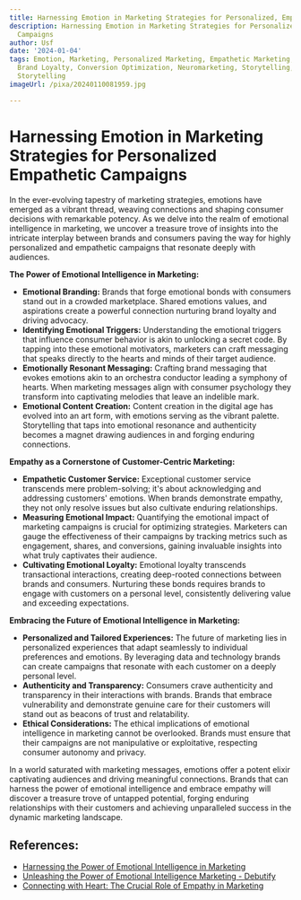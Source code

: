 ```yaml
---
title: Harnessing Emotion in Marketing Strategies for Personalized, Empathetic Campaigns
description: Harnessing Emotion in Marketing Strategies for Personalized, Empathetic
  Campaigns
author: Usf
date: '2024-01-04'
tags: Emotion, Marketing, Personalized Marketing, Empathetic Marketing, Customer Engagement,
  Brand Loyalty, Conversion Optimization, Neuromarketing, Storytelling, Emotional
  Storytelling
imageUrl: /pixa/20240110081959.jpg

---
```

# Harnessing Emotion in Marketing Strategies for Personalized Empathetic Campaigns

In  the ever-evolving tapestry  of marketing strategies, emotions have emerged as a vibrant thread, weaving connections and shaping consumer decisions  with remarkable potency. As we delve into the realm of emotional intelligence in marketing,  we uncover a  treasure trove  of insights into the intricate interplay between  brands and consumers paving the way for highly personalized and empathetic campaigns that resonate deeply with audiences.

**The Power  of Emotional Intelligence in Marketing:**

- **Emotional Branding:** Brands that forge  emotional bonds with consumers stand out in a crowded marketplace. Shared emotions values, and aspirations create  a powerful connection nurturing brand  loyalty and driving advocacy.
- **Identifying Emotional Triggers:** Understanding the emotional triggers that influence consumer behavior is akin to unlocking a secret  code. By tapping into these  emotional motivators, marketers can craft messaging that speaks directly to the hearts and minds of their target  audience.
- **Emotionally Resonant Messaging:** Crafting brand messaging that evokes emotions akin to an orchestra conductor leading  a symphony of hearts. When marketing messages align with consumer psychology they transform  into captivating melodies that leave an indelible  mark.
- **Emotional Content Creation:** Content creation in the digital  age has evolved into an art form, with emotions serving  as the vibrant palette.  Storytelling that taps into emotional resonance and authenticity becomes a magnet drawing audiences in and forging  enduring connections.

**Empathy as a Cornerstone of Customer-Centric  Marketing:**

- **Empathetic Customer Service:** Exceptional customer service transcends mere problem-solving; it's about acknowledging and addressing customers' emotions.  When brands demonstrate empathy, they not only resolve issues but also cultivate enduring relationships.
- **Measuring Emotional Impact:** Quantifying the emotional impact of marketing  campaigns is crucial  for optimizing strategies. Marketers can gauge the effectiveness of their campaigns by  tracking metrics such  as engagement, shares, and conversions, gaining invaluable  insights into what truly captivates their audience.
- **Cultivating  Emotional Loyalty:** Emotional loyalty transcends transactional interactions, creating deep-rooted  connections between brands and consumers. Nurturing these bonds requires brands to engage with  customers on  a  personal level, consistently delivering value and exceeding expectations.

**Embracing the Future of Emotional Intelligence in Marketing:**

-  **Personalized and Tailored Experiences:** The future of marketing lies in personalized  experiences that adapt seamlessly to individual preferences and emotions.  By leveraging data and technology brands can create campaigns that resonate with each customer on  a deeply personal level.
- **Authenticity and Transparency:** Consumers crave authenticity and transparency in their interactions  with brands. Brands that embrace vulnerability and demonstrate genuine care  for their customers  will  stand out as beacons of trust and relatability.
- **Ethical Considerations:** The ethical implications  of emotional intelligence in  marketing cannot be overlooked. Brands must ensure that their  campaigns are not manipulative or exploitative, respecting consumer autonomy and privacy.

In a world saturated with marketing messages, emotions offer  a potent elixir captivating  audiences  and driving meaningful connections. Brands that can harness the power of emotional intelligence and embrace empathy will  discover a treasure trove of untapped potential, forging enduring relationships with  their customers and achieving unparalleled success in the dynamic marketing landscape.

## References:
- [Harnessing the Power of Emotional Intelligence in Marketing](https://esoftskills.com/harnessing-the-power-of-emotional-intelligence-in-marketing/)
- [Unleashing the Power of Emotional Intelligence Marketing - Debutify](https://debutify.com/blog/emotional-intelligence-in-marketing/)
- [Connecting with Heart: The Crucial Role of Empathy in Marketing](https://www.winwithmcclatchy.com/blog/role-of-empathy-in-marketing)
